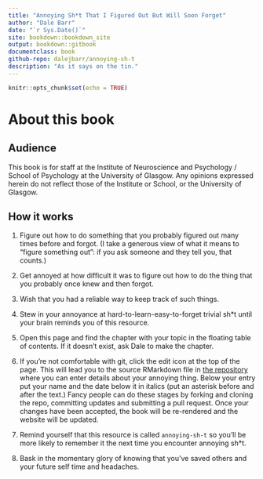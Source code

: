 ```yaml
---
title: "Annoying Sh*t That I Figured Out But Will Soon Forget"
author: "Dale Barr"
date: "`r Sys.Date()`"
site: bookdown::bookdown_site
output: bookdown::gitbook
documentclass: book
github-repo: dalejbarr/annoying-sh-t
description: "As it says on the tin."
---
```


```r
knitr::opts_chunk$set(echo = TRUE)
```

# About this book

## Audience

This book is for staff at the Institute of Neuroscience and Psychology / School of Psychology at the University of Glasgow. Any opinions expressed herein do not reflect those of the Institute or School, or the University of Glasgow.

## How it works

1. Figure out how to do something that you probably figured out many times before and forgot. (I take a generous view of what it means to "figure something out": if you ask someone and they tell you, that counts.)

2. Get annoyed at how difficult it was to figure out how to do the thing that you probably once knew and then forgot.

3. Wish that you had a reliable way to keep track of such things.

4. Stew in your annoyance at hard-to-learn-easy-to-forget trivial sh*t until your brain reminds you of this resource.

5. Open this page and find the chapter with your topic in the floating table of contents. If it doesn't exist, ask Dale to make the chapter.

6. If you're not comfortable with git, click the edit icon at the top of the page. This will lead you to the source RMarkdown file in [the repository](https://github.com/dalejbarr/annoying-sh-t) where you can enter details about your annoying thing. Below your entry put your name and the date below it in italics (put an asterisk before and after the text.) Fancy people can do these stages by forking and cloning the repo, committing updates and submitting a pull request. Once your changes have been accepted, the book will be re-rendered and the website will be updated.

7. Remind yourself that this resource is called `annoying-sh-t` so you'll be more likely to remember it the next time you encounter annoying sh*t.

8. Bask in the momentary glory of knowing that you've saved others and your future self time and headaches.
